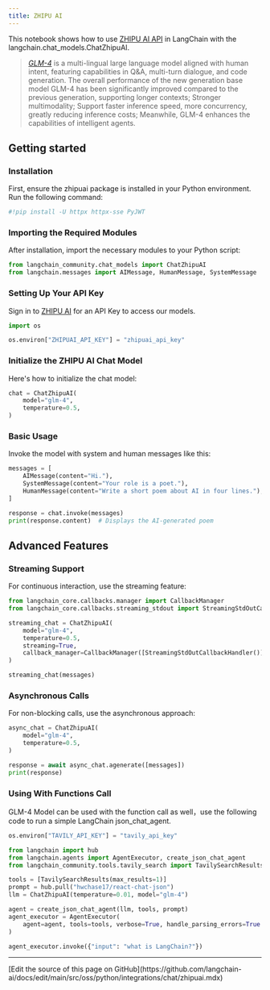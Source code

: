 ```yaml
---
title: ZHIPU AI
---
```


This notebook shows how to use [ZHIPU AI API](https://open.bigmodel.cn/dev/api) in LangChain with the langchain.chat_models.ChatZhipuAI.

>[*GLM-4*](https://open.bigmodel.cn/) is a multi-lingual large language model aligned with human intent, featuring capabilities in Q&A, multi-turn dialogue, and code generation. The overall performance of the new generation base model GLM-4 has been significantly improved compared to the previous generation, supporting longer contexts; Stronger multimodality; Support faster inference speed, more concurrency, greatly reducing inference costs; Meanwhile, GLM-4 enhances the capabilities of intelligent agents.

## Getting started

### Installation

First, ensure the zhipuai package is installed in your Python environment. Run the following command:

```python
#!pip install -U httpx httpx-sse PyJWT
```

### Importing the Required Modules

After installation, import the necessary modules to your Python script:

```python
from langchain_community.chat_models import ChatZhipuAI
from langchain.messages import AIMessage, HumanMessage, SystemMessage
```

### Setting Up Your API Key

Sign in to [ZHIPU AI](https://open.bigmodel.cn/login?redirect=%2Fusercenter%2Fapikeys) for an API Key to access our models.

```python
import os

os.environ["ZHIPUAI_API_KEY"] = "zhipuai_api_key"
```

### Initialize the ZHIPU AI Chat Model

Here's how to initialize the chat model:

```python
chat = ChatZhipuAI(
    model="glm-4",
    temperature=0.5,
)
```

### Basic Usage

Invoke the model with system and human messages like this:

```python
messages = [
    AIMessage(content="Hi."),
    SystemMessage(content="Your role is a poet."),
    HumanMessage(content="Write a short poem about AI in four lines."),
]
```

```python
response = chat.invoke(messages)
print(response.content)  # Displays the AI-generated poem
```

## Advanced Features

### Streaming Support

For continuous interaction, use the streaming feature:

```python
from langchain_core.callbacks.manager import CallbackManager
from langchain_core.callbacks.streaming_stdout import StreamingStdOutCallbackHandler
```

```python
streaming_chat = ChatZhipuAI(
    model="glm-4",
    temperature=0.5,
    streaming=True,
    callback_manager=CallbackManager([StreamingStdOutCallbackHandler()]),
)
```

```python
streaming_chat(messages)
```

### Asynchronous Calls

For non-blocking calls, use the asynchronous approach:

```python
async_chat = ChatZhipuAI(
    model="glm-4",
    temperature=0.5,
)
```

```python
response = await async_chat.agenerate([messages])
print(response)
```

### Using With Functions Call

GLM-4 Model can be used with the function call as well，use the following code to run a simple LangChain json_chat_agent.

```python
os.environ["TAVILY_API_KEY"] = "tavily_api_key"
```

```python
from langchain import hub
from langchain.agents import AgentExecutor, create_json_chat_agent
from langchain_community.tools.tavily_search import TavilySearchResults

tools = [TavilySearchResults(max_results=1)]
prompt = hub.pull("hwchase17/react-chat-json")
llm = ChatZhipuAI(temperature=0.01, model="glm-4")

agent = create_json_chat_agent(llm, tools, prompt)
agent_executor = AgentExecutor(
    agent=agent, tools=tools, verbose=True, handle_parsing_errors=True
)
```

```python
agent_executor.invoke({"input": "what is LangChain?"})
```

---

<Callout icon="pen-to-square" iconType="regular">
  [Edit the source of this page on GitHub](https://github.com/langchain-ai/docs/edit/main/src/oss/python/integrations/chat/zhipuai.mdx)
</Callout>
